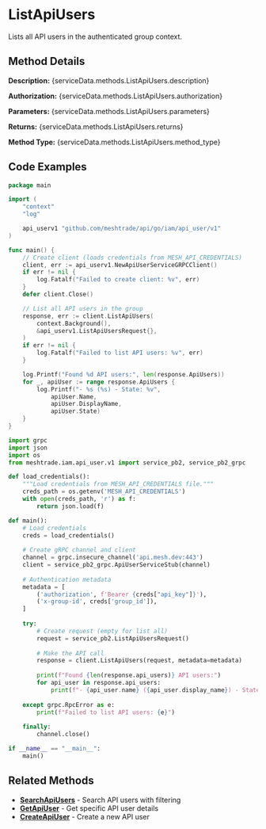 # ListApiUsers

Lists all API users in the authenticated group context.


## Method Details

**Description:** {serviceData.methods.ListApiUsers.description}

**Authorization:** {serviceData.methods.ListApiUsers.authorization}

**Parameters:** {serviceData.methods.ListApiUsers.parameters}

**Returns:** {serviceData.methods.ListApiUsers.returns}

**Method Type:** {serviceData.methods.ListApiUsers.method_type}

## Code Examples

<Tabs>
<TabItem value="go" label="Go">

```go title="main.go"
package main

import (
	"context"
	"log"

	api_userv1 "github.com/meshtrade/api/go/iam/api_user/v1"
)

func main() {
	// Create client (loads credentials from MESH_API_CREDENTIALS)
	client, err := api_userv1.NewApiUserServiceGRPCClient()
	if err != nil {
		log.Fatalf("Failed to create client: %v", err)
	}
	defer client.Close()

	// List all API users in the group
	response, err := client.ListApiUsers(
		context.Background(),
		&api_userv1.ListApiUsersRequest{},
	)
	if err != nil {
		log.Fatalf("Failed to list API users: %v", err)
	}

	log.Printf("Found %d API users:", len(response.ApiUsers))
	for _, apiUser := range response.ApiUsers {
		log.Printf("- %s (%s) - State: %v", 
			apiUser.Name, 
			apiUser.DisplayName, 
			apiUser.State)
	}
}
```

</TabItem>
<TabItem value="python" label="Python">

```python title="list-api-users.py"
import grpc
import json
import os
from meshtrade.iam.api_user.v1 import service_pb2, service_pb2_grpc

def load_credentials():
    """Load credentials from MESH_API_CREDENTIALS file."""
    creds_path = os.getenv('MESH_API_CREDENTIALS')
    with open(creds_path, 'r') as f:
        return json.load(f)

def main():
    # Load credentials
    creds = load_credentials()
    
    # Create gRPC channel and client
    channel = grpc.insecure_channel('api.mesh.dev:443')
    client = service_pb2_grpc.ApiUserServiceStub(channel)
    
    # Authentication metadata
    metadata = [
        ('authorization', f'Bearer {creds["api_key"]}'),
        ('x-group-id', creds['group_id']),
    ]
    
    try:
        # Create request (empty for list all)
        request = service_pb2.ListApiUsersRequest()
        
        # Make the API call
        response = client.ListApiUsers(request, metadata=metadata)
        
        print(f"Found {len(response.api_users)} API users:")
        for api_user in response.api_users:
            print(f"- {api_user.name} ({api_user.display_name}) - State: {api_user.state}")
        
    except grpc.RpcError as e:
        print(f"Failed to list API users: {e}")
    
    finally:
        channel.close()

if __name__ == "__main__":
    main()
```

</TabItem>
</Tabs>

## Related Methods

- **[SearchApiUsers](./search-api-users)** - Search API users with filtering
- **[GetApiUser](./get-api-user)** - Get specific API user details
- **[CreateApiUser](./create-api-user)** - Create a new API user
